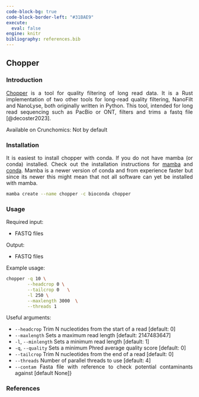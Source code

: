 ---
code-block-bg: true
code-block-border-left: "#31BAE9"
execute:
  eval: false
engine: knitr
bibliography: references.bib
---

<div style="text-align: justify">

## Chopper

### Introduction

[Chopper](https://github.com/wdecoster/chopper) is a tool for quality filtering of long read data. It is a Rust implementation of two other tools for long-read quality filtering, NanoFilt and NanoLyse, both originally written in Python. This tool, intended for long read sequencing such as PacBio or ONT, filters and trims a fastq file [@decoster2023].

Available on Crunchomics: Not by default

### Installation

It is easiest to install chopper with conda. If you do not have mamba (or conda) installed. Check out the installation instructions for [mamba](https://mamba.readthedocs.io/en/latest/mamba-installation.html#mamba-install) and [conda](https://crunchomics-documentation.readthedocs.io/en/latest/miniconda.html). Mamba is a newer version of conda and from experience faster but since its newer this might mean that not all software can yet be installed with mamba.

```{bash}
mamba create --name chopper -c bioconda chopper
```

### Usage

Required input:

-   FASTQ files

Output:

-   FASTQ files

Example usage:

```{bash}
chopper -q 10 \
        --headcrop 0 \
        --tailcrop 0   \
        -l 250 \
        --maxlength 3000  \
        --threads 1 
```

Useful arguments:

-   `--headcrop` Trim N nucleotides from the start of a read \[default: 0\]
-   `--maxlength` Sets a maximum read length \[default: 2147483647\]
-   `-l`, `--minlength` Sets a minimum read length \[default: 1\]
-   `-q`, `--quality` Sets a minimum Phred average quality score \[default: 0\]
-   `--tailcrop` Trim N nucleotides from the end of a read \[default: 0\]
-   `--threads` Number of parallel threads to use \[default: 4\]
-   `--contam` Fasta file with reference to check potential contaminants against \[default None\]}

### References